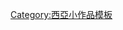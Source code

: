 {{asbox
| image     = Flag of Israel.svg
| subject   = 
| qualifier = 与[[以色列]]相關
| category  = 以色列小作品
| tempsort  =  
| name      = Template:Israel-stub
}}<noinclude>
[[Category:西亞小作品模板]]
</noinclude>